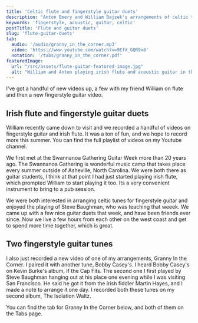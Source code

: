 ```yaml
---
title: 'Celtic flute and fingerstyle guitar duets'
description: "Anton Emery and William Bajzek's arrangements of celtic tunes on guitar and flute"
keywords: 'fingerstyle, acoustic, guitar, celtic'
postTitle: 'Flute and guitar duets'
slug: 'flute-guitar-duets'
tab:
  audio: '/audio/granny_in_the_corner.mp3'
  video: 'https://www.youtube.com/watch?v=9EfX_GQR9x8'
  notation: '/tabs/granny_in_the_corner.pdf'
featuredImage:
  url: "/src/assets/flute-guitar-featured-image.jpg"
  alt: "William and Anton playing irish flute and acoustic guitar in the living room"
---
```




I've got a handful of new videos up, a few with my friend William on flute and then a new fingerstyle guitar video.

<h2 class="h5">Irish flute and fingerstyle guitar duets</h2>

William recently came down to visit and we recorded a handful of videos on fingerstyle guitar and irish flute. It was a ton of fun, and we hope to record more this summer. You can find the full playlist of videos on my Youtube channel.

We first met at the Swannanoa Gathering Guitar Week more than 20 years ago. The Swannanoa Gathering is wonderful music camp that takes place every summer outside of Asheville, North Carolina. We were both there as guitar students, I think at that point I had just started playing irish flute, which prompted William to start playing it too. Its a very convenient instrument to bring to a pub session.

<YouTubeEmbed id="D_uoVTRT24M" />

We were both interested in arranging celtic tunes for fingerstyle guitar and enjoyed the playing of Steve Baughman, who was teaching that weeek. We came up with a few nice guitar duets that week, and have been friends ever since. Now we live a few hours from each other on the west coast and get to spend more time together, which is great.

<ImageAndCaption
  imagePath='/src/assets/flutes-roche.jpg'
  altText='William and Anton playing irish flutes at Roche Harbor'
  caption='Playing some duo flute tunes at the Roche Harbor Irish Music retreat. Photo by Angeline Lelux-Bajzek'
/>

<ImageAndCaption
  imagePath='/src/assets/jamming-at-swan.jpg'
  altText='William and Anton playing guitar on the sidewalk'
  caption='At the Swannanoa Gathering when we first met. I think we were playing Cold Frost Morning. I do not know why I am not wearing shoes.'
/>

<h2 class="h5">Two fingerstyle guitar tunes</h2>

I also just recorded a new video of one of my arrangements, Granny In the Corner. I paired it with another tune, Bobby Casey's. I heard Bobby Casey's on Kevin Burke's album, If the Cap Fits. The second one I first played by Steve Baughman hanging out at his place one evening while I was visiting San Francisco. He said he got it from the irish fiddler Martin Hayes, and I made a note to arrange it one day. I recorded both these tunes on my second album, The Isolation Waltz.

<YouTubeEmbed id="9EfX_GQR9x8" />

You can find the tab for Granny In the Corner below, and both of them on the Tabs page.

<AudioPlayerAndLinks tab={frontmatter.tab} isCentered={true} />

